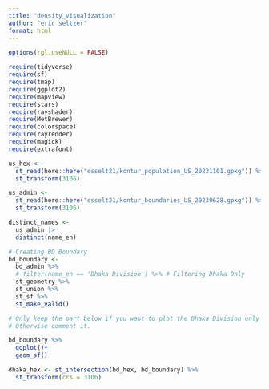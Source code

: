 ```yaml
---
title: "density_visualization"
author: "eric seltzer"
format: html
---
```


```r
options(rgl.useNULL = FALSE)

require(tidyverse)
require(sf)
require(tmap)
require(ggplot2)
require(mapview)
require(stars)
require(rayshader)
require(MetBrewer)
require(colorspace)
require(rayrender)
require(magick)
require(extrafont)
```

```r
us_hex <-
  st_read(here::here("esselt21/kontur_population_US_20231101.gpkg")) %>%
  st_transform(3106)

us_admin <-
  st_read(here::here("esselt21/kontur_boundaries_US_20230628.gpkg")) %>%
  st_transform(3106)
```

```r
distinct_names <- 
  us_admin |>
  distinct(name_en)

# Creating BD Boundary
bd_boundary <-
  bd_admin %>%
  # filter(name_en == 'Dhaka Division') %>% # Filtering Dhaka Only
  st_geometry %>%
  st_union %>%
  st_sf %>%
  st_make_valid()

# Only keep the part below if you want to plot the Dhaka Division only and plot only the dhaka_hex instead of bd_hex
# Otherwise comment it.

bd_boundary %>% 
  ggplot()+
  geom_sf()

dhaka_hex <- st_intersection(bd_hex, bd_boundary) %>% 
  st_transform(crs = 3106)
```

